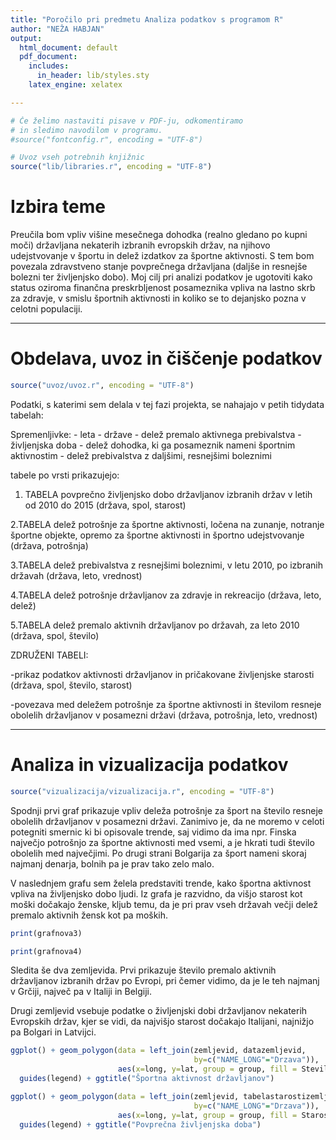 ```yaml
---
title: "Poročilo pri predmetu Analiza podatkov s programom R"
author: "NEŽA HABJAN"
output:
  html_document: default
  pdf_document:
    includes:
      in_header: lib/styles.sty
    latex_engine: xelatex

---
```


```r
# Če želimo nastaviti pisave v PDF-ju, odkomentiramo
# in sledimo navodilom v programu.
#source("fontconfig.r", encoding = "UTF-8")

# Uvoz vseh potrebnih knjižnic
source("lib/libraries.r", encoding = "UTF-8")
```

# Izbira teme

Preučila bom vpliv višine mesečnega dohodka (realno gledano po kupni moči) državljana nekaterih izbranih evropskih držav, na njihovo udejstvovanje v športu in delež izdatkov za športne aktivnosti. S tem bom povezala zdravstveno stanje povprečnega državljana (daljše in resnejše bolezni ter življenjsko dobo). Moj cilj pri analizi podatkov je ugotoviti kako status oziroma finančna preskrbljenost posameznika vpliva na lastno skrb za zdravje, v smislu športnih aktivnosti in koliko se to dejanjsko pozna v celotni populaciji.

***


# Obdelava, uvoz in čiščenje podatkov

```r

source("uvoz/uvoz.r", encoding = "UTF-8")
```
Podatki, s katerimi sem delala v tej fazi projekta, se nahajajo v petih tidydata tabelah:

Spremenljivke:
- leta
- države
- delež premalo aktivnega prebivalstva
- življenjska doba
- delež dohodka, ki ga posameznik nameni športnim aktivnostim
- delež prebivalstva z daljšimi, resnejšimi boleznimi

tabele po vrsti prikazujejo:

1. TABELA
povprečno življenjsko dobo državljanov izbranih držav v letih od 2010 do 2015
(država, spol, starost)

2.TABELA
delež potrošnje za športne aktivnosti, ločena na zunanje, notranje športne objekte, opremo za športne aktivnosti in športno udejstvovanje
(država, potrošnja)

3.TABELA
delež prebivalstva z resnejšimi boleznimi, v letu 2010, po izbranih državah
(država, leto, vrednost)

4.TABELA
delež potrošnje državljanov za zdravje in rekreacijo
(država, leto, delež)

5.TABELA
delež premalo aktivnih državljanov po državah, za leto 2010
(država, spol, število)


ZDRUŽENI TABELI:

-prikaz podatkov aktivnosti državljanov in pričakovane življenjske starosti
(država, spol, število, starost)

-povezava med deležem potrošnje za športne aktivnosti in številom resneje obolelih državljanov v posamezni državi
(država, potrošnja, leto, vrednost)

***

# Analiza in vizualizacija podatkov



```r

source("vizualizacija/vizualizacija.r", encoding = "UTF-8")
```


Spodnji prvi graf prikazuje vpliv deleža potrošnje za šport na število resneje obolelih državljanov v posamezni državi. Zanimivo je, da ne moremo v celoti potegniti smernic ki bi opisovale trende, saj vidimo da ima npr. Finska največjo potrošnjo za športne aktivnosti med vsemi, a je hkrati tudi število obolelih med največjimi. Po drugi strani Bolgarija za šport nameni skoraj najmanj denarja, bolnih pa je prav tako zelo malo.

V naslednjem grafu sem želela predstaviti trende, kako športna aktivnost vpliva na življenjsko dobo ljudi. Iz grafa je razvidno, da višjo starost kot moški dočakajo ženske, kljub temu, da je pri prav vseh državah večji delež premalo aktivnih žensk kot pa moških.

```r
print(grafnova3)
```

```r
print(grafnova4)

```


Sledita še dva zemljevida. 
Prvi prikazuje število premalo aktivnih državljanov izbranih držav po Evropi, pri čemer vidimo, da je le teh najmanj v Grčiji, največ pa v Italiji in Belgiji.

Drugi zemljevid vsebuje podatke o življenjski dobi državljanov nekaterih Evropskih držav, kjer se vidi, da najvišjo starost dočakajo Italijani, najnižjo pa Bolgari in Latvijci.

```r


ggplot() + geom_polygon(data = left_join(zemljevid, datazemljevid, 
                                         by=c("NAME_LONG"="Drzava")), 
                        aes(x=long, y=lat, group = group, fill = Stevilo)) + 
  guides(legend) + ggtitle("Športna aktivnost državljanov")
```

```r

ggplot() + geom_polygon(data = left_join(zemljevid, tabelastarostizemljevid, 
                                         by=c("NAME_LONG"="Drzava")), 
                        aes(x=long, y=lat, group = group, fill = Starost)) + 
  guides(legend) + ggtitle("Povprečna življenjska doba")

```

